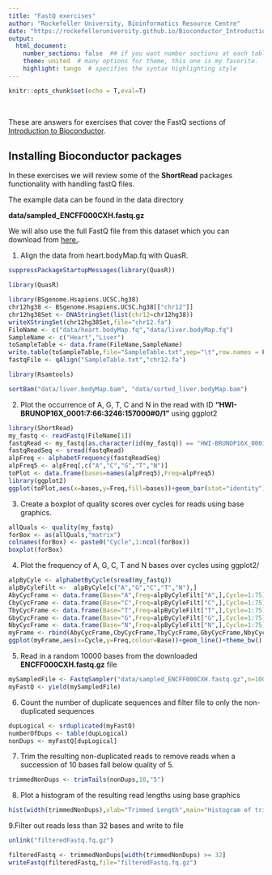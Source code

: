```yaml
---
title: "FastQ exercises"
author: "Rockefeller University, Bioinformatics Resource Centre"
date: "https://rockefelleruniversity.github.io/Bioconductor_Introduction/"
output: 
  html_document:
    number_sections: false  ## if you want number sections at each table header
    theme: united  # many options for theme, this one is my favorite.
    highlight: tango  # specifies the syntax highlighting style
---
```


```r
knitr::opts_chunk$set(echo = T,eval=T)
```

<p>&nbsp;</p>
These are answers for exercises that cover the FastQ sections of [Introduction to Bioconductor](https://rockefelleruniversity.github.io/Bioconductor_Introduction/).


## Installing Bioconductor packages

In these exercises we will review some of the **ShortRead** packages functionality with handling fastQ files.

The example data can be found in the data directory 

**data/sampled_ENCFF000CXH.fastq.gz**

We will also use the full FastQ file from this dataset which you can download from [here.](https://www.encodeproject.org/files/ENCFF000CXH/@@download/ENCFF000CXH.fastq.gz).

1. Align the data from heart.bodyMap.fq with QuasR.

```r
suppressPackageStartupMessages(library(QuasR))
```

```r
library(QuasR)

library(BSgenome.Hsapiens.UCSC.hg38)
chr12hg38 <- BSgenome.Hsapiens.UCSC.hg38[["chr12"]]
chr12hg38Set <- DNAStringSet(list(chr12=chr12hg38))
writeXStringSet(chr12hg38Set,file="chr12.fa")
FileName <- c("data/heart.bodyMap.fq","data/liver.bodyMap.fq")
SampleName <- c("Heart","Liver")
toSampleTable <- data.frame(FileName,SampleName)
write.table(toSampleTable,file="SampleTable.txt",sep="\t",row.names = FALSE,quote = FALSE)
fastqFile <- qAlign("SampleTable.txt","chr12.fa")

library(Rsamtools)

sortBam("data/liver.bodyMap.bam", "data/sorted_liver.bodyMap.bam")
```

2. Plot the occurrence of A, G, T, C and N in the read with ID **"HWI-BRUNOP16X_0001:7:66:3246:157000#0/1"** using ggplot2

```r
library(ShortRead)
my_fastq <- readFastq(FileName[1])
fastqRead <- my_fastq[as.character(id(my_fastq)) == "HWI-BRUNOP16X_0001:7:66:3246:157000#0/1"]
fastqReadSeq <- sread(fastqRead)
alpFreq <- alphabetFrequency(fastqReadSeq)
alpFreq5 <- alpFreq[,c("A","C","G","T","N")]
toPlot <- data.frame(bases=names(alpFreq5),Freq=alpFreq5)
library(ggplot2)
ggplot(toPlot,aes(x=bases,y=Freq,fill=bases))+geom_bar(stat="identity") + theme_bw()
```

3. Create a boxplot of quality scores over cycles for reads using base graphics.

```r
allQuals <- quality(my_fastq)
forBox <- as(allQuals,"matrix")
colnames(forBox) <- paste0("Cycle",1:ncol(forBox))
boxplot(forBox)
```

4. Plot the frequency of A, G, C, T and N bases over cycles using ggplot2/

```r
alpByCyle <- alphabetByCycle(sread(my_fastq))
alpByCyleFilt <-  alpByCyle[c("A","G","C","T","N"),]
AbyCycFrame <- data.frame(Base="A",Freq=alpByCyleFilt["A",],Cycle=1:75)
CbyCycFrame <- data.frame(Base="C",Freq=alpByCyleFilt["C",],Cycle=1:75)
TbyCycFrame <- data.frame(Base="T",Freq=alpByCyleFilt["T",],Cycle=1:75)
GbyCycFrame <- data.frame(Base="G",Freq=alpByCyleFilt["G",],Cycle=1:75)
NbyCycFrame <- data.frame(Base="N",Freq=alpByCyleFilt["N",],Cycle=1:75)
myFrame <- rbind(AbyCycFrame,CbyCycFrame,TbyCycFrame,GbyCycFrame,NbyCycFrame)
ggplot(myFrame,aes(x=Cycle,y=Freq,colour=Base))+geom_line()+theme_bw()

```

5. Read in a random 10000 bases from the downloaded **ENCFF000CXH.fastq.gz** file

```r
mySampledFile <- FastqSampler("data/sampled_ENCFF000CXH.fastq.gz",n=10000)
myFastQ <- yield(mySampledFile)
```

6. Count the number of duplicate sequences and filter file to only the non-duplicated sequences


```r
dupLogical <- srduplicated(myFastQ)
numberOfDups <- table(dupLogical)
nonDups <- myFastQ[dupLogical]
```

7. Trim the resulting non-duplicated reads to remove reads when a succession of 10 bases fall below quality of 5. 

```r
trimmedNonDups <- trimTails(nonDups,10,"5")
```

8. Plot a histogram of the resulting read lengths using base graphics

```r
hist(width(trimmedNonDups),xlab="Trimmed Length",main="Histogram of trimmed lengths")
```

9.Filter out reads less than 32 bases and write to file
```r

unlink("filteredFastq.fq.gz")
```

```r
filteredFastq <- trimmedNonDups[width(trimmedNonDups) >= 32]
writeFastq(filteredFastq,file="filteredFastq.fq.gz")
```



